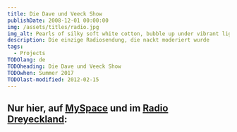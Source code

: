 ```yaml
---
title: Die Dave und Veeck Show
publishDate: 2008-12-01 00:00:00
img: /assets/titles/radio.jpg
img_alt: Pearls of silky soft white cotton, bubble up under vibrant lighting
description: Die einzige Radiosendung, die nackt moderiert wurde
tags:
  - Projects
TODOlang: de
TODOheading: Die Dave und Veeck Show
TODOwhen: Summer 2017
TODOlast-modified: 2012-02-15
---
```



## Nur hier, auf [MySpace](https://myspace.com/diedaveundveeckshow) und im [Radio Dreyeckland](https://rdl.de/):

<Audio file="/radio/Episode1.mp3" caption="Folge 1: Der Papst und Pirmasens" />
<Audio file="/radio/Episode2.mp3" caption="Folge 2: Britney und die Unendlichkeit" />
<Audio file="/radio/Episode3.mp3" caption="Folge 3: Eisenharte Feuchte Sommerliebe" />
<Audio file="/radio/Episode4.mp3" caption="Folge 4: Rebällentum" />
<Audio file="/radio/Episode5.mp3" caption="Folge 5: Hitler und Ronny Live" />
<Audio file="/radio/Episode6.mp3" caption="Folge 6: Ein Radioshow-Todesfall und eine Hochzeit" />
